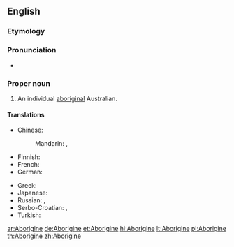 {{also|aborigine}}
==English==

===Etymology===
{{back-form|Aborigines}}

===Pronunciation===
* {{a|US}} {{IPA|/ˌæb.əˈɹɪdʒ.ə.ni/|/ˌæb.əˈɹɪdʒ.ɪ.ni/}}

===Proper noun===
{{en-proper noun}}

# An individual [[aboriginal]] Australian.

====Translations====
{{trans-top|an individual aboriginal Australian}}
* Chinese:
*: Mandarin: {{t|cmn|澳洲原住民|tr=Àozhōu yuánzhùmín|sc=Hani}}, {{t|cmn|原住民|tr=yuánzhùmín|sc=Hani}}
* Finnish: {{t+|fi|aborigine}}
* French: {{t+|fr|Aborigène|m|f}}
* German: {{t+|de|Aborigine|m}}
{{trans-mid}}
* Greek: {{t|el|Αβορίγινας|m|tr=Avoríginas|sc=Grek}}
* Japanese: {{t|ja|アボリジニ|tr=aborijini|sc=Jpan}}
* Russian: {{t+|ru|абориген|m|tr=aborigén|sc=Cyrl}}, {{t+|ru|аборигенка|f|tr=aborigénka|sc=Cyrl}}
* Serbo-Croatian: {{t|sh|Aboridžin|m}}, {{t|sh|Абориџин|m}}
* Turkish: {{t+|tr|Aborjin}}
{{trans-bottom}}

[[ar:Aborigine]]
[[de:Aborigine]]
[[et:Aborigine]]
[[hi:Aborigine]]
[[lt:Aborigine]]
[[pl:Aborigine]]
[[th:Aborigine]]
[[zh:Aborigine]]
